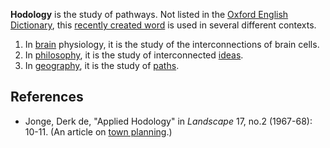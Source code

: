 
'''Hodology''' is the study of pathways.  Not listed in the [[Oxford English Dictionary]], this [[neologism|recently created word]] is used in several different contexts.

#In [[brain]] physiology, it is the study of the interconnections of brain cells.
#In [[philosophy]], it is the study of interconnected [[idea]]s.
#In [[geography]], it is the study of [[path]]s.

==References==
*Jonge, Derk de, "Applied Hodology" in ''Landscape'' 17, no.2 (1967-68): 10-11.  (An article on [[town planning]].)